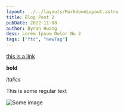 ```yaml
---
layout: ../../layouts/MarkdownLayout.astro
title: Blog Post 2
pubDate: 2022-11-08
author: Byran Huang
desc: Lorem Ipsum Dolor No 2
tags: ["ftc", "newTag"]
---
```


[this is a link](https://www.byran.tech)

**bold**

_italics_

This is some regular text

![Some image](https://images.unsplash.com/photo-1532186773960-85649e5cb70b)